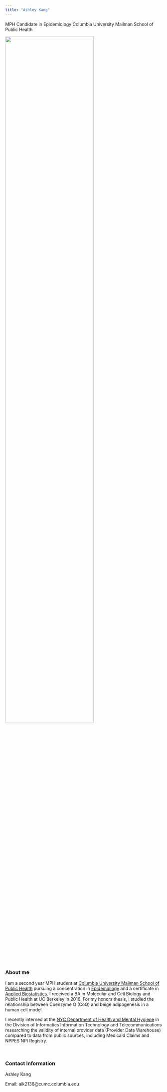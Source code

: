 ```yaml
---
title: "Ashley Kang"
---
```


MPH Candidate in Epidemiology 
Columbia University Mailman School of Public Health

<img src="images/IMG_2780.jpeg" style="width:75%">  


<br>

### About me

I am a second year MPH student at [Columbia University Mailman School of Public Health](https://www.mailman.columbia.edu/) pursuing a concentration in [Epidemiology](https://www.mailman.columbia.edu/become-student/degrees/masters-programs/master-public-health/columbia-mph/mph-epidemiology) and a certificate in [Applied Biostatistics](https://www.mailman.columbia.edu/become-student/degrees/masters-programs/master-public-health/certificates/applied-biostatistics). I received a BA in Molecular and Cell Biology and Public Health at UC Berkeley in 2016. For my honors thesis, I studied the relationship between Coenzyme Q (CoQ) and beige adipogenesis in a human cell model.  

I recently interned at the [NYC Department of Health and Mental Hygiene](https://www1.nyc.gov/site/doh/index.page) in the Division of Informatics Information Technology and Telecommunications researching the validity of internal provider data (Provider Data Warehouse) compared to data from public sources, including Medicaid Claims and NPPES NPI Registry. 

<br>

### Contact Information

Ashley Kang

Email: aik2136@cumc.columbia.edu




